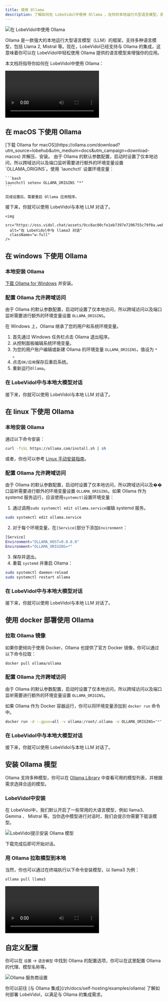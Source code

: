 ```yaml
---
title: 使用 Ollama
description: 了解如何在 LobeVidol中使用 Ollama ，在你的本地运行大型语言模型，获得最前沿的 AI 使用体验。
---
```


<img
  src="https://oss.vidol.chat/docs/2024/12/0f160cc1e55e34f5584eb06ea5e45562.png"
  alt="在 LobeVidol中使用 Ollama"
  className="w-full"
/>

Ollama 是一款强大的本地运行大型语言模型（LLM）的框架，支持多种语言模型，包括 Llama 2, Mistral 等。现在，LobeVidol已经支持与 Ollama 的集成，这意味着你可以在 LobeVidol中轻松使用 Ollama 提供的语言模型来增强你的应用。

本文档将指导你如何在 LobeVidol中使用 Ollama：

<video 
  src="https://oss.vidol.chat/assets/559f37829d94092c1615607e7c5837b5.mp4"
  className="w-full"
  controls
/>

## 在 macOS 下使用 Ollama

<Steps>
  <Step title="本地安装 Ollama">
    [下载 Ollama for macOS](https://ollama.com/download?utm_source=lobehub&utm_medium=docs&utm_campaign=download-macos) 并解压、安装。
  </Step>

  <Step title="配置 Ollama 允许跨域访问">
    由于 Ollama 的默认参数配置，启动时设置了仅本地访问，所以跨域访问以及端口监听需要进行额外的环境变量设置 `OLLAMA_ORIGINS`。使用 `launchctl` 设置环境变量：

    ```bash
    launchctl setenv OLLAMA_ORIGINS "*"
    ```

    完成设置后，需要重启 Ollama 应用程序。
  </Step>

  <Step title="在 LobeVidol中与本地大模型对话">
    接下来，你就可以使用 LobeVidol与本地 LLM 对话了。

    <img
      src="https://oss.vidol.chat/assets/9cc8ac00cfe1eb7397e7206755c79f0a.webp"
      alt="在 LobeVidol中与 llama3 对话"
      className="w-full"
    />
  </Step>
</Steps>

## 在 windows 下使用 Ollama

<Steps>

### 本地安装 Ollama

[下载 Ollama for Windows](https://ollama.com/download?utm_source=lobehub&utm_medium=docs&utm_campaign=download-windows) 并安装。

### 配置 Ollama 允许跨域访问

由于 Ollama 的默认参数配置，启动时设置了仅本地访问，所以跨域访问以及端口监听需要进行额外的环境变量设置 `OLLAMA_ORIGINS`。

在 Windows 上，Ollama 继承了您的用户和系统环境变量。

1. 首先通过 Windows 任务栏点击 Ollama 退出程序。
2. 从控制面板编辑系统环境变量。
3. 为您的用户账户编辑或新建 Ollama 的环境变量 `OLLAMA_ORIGINS`，值设为 `*` 。
4. 点击`OK/应用`保存后重启系统。
5. 重新运行`Ollama`。

### 在 LobeVidol中与本地大模型对话

接下来，你就可以使用 LobeVidol与本地 LLM 对话了。

</Steps>

## 在 linux 下使用 Ollama

<Steps>

### 本地安装 Ollama

通过以下命令安装：

```bash
curl -fsSL https://ollama.com/install.sh | sh
```

或者，你也可以参考 [Linux 手动安装指南](https://github.com/ollama/ollama/blob/main/docs/linux.md)。

### 配置 Ollama 允许跨域访问

由于 Ollama 的默认参数配置，启动时设置了仅本地访问，所以跨域访问以及��口监听需要进行额外的环境变量设置 `OLLAMA_ORIGINS`。如果 Ollama 作为 systemd 服务运行，应该使用`systemctl`设置环境变量：

1. 通过调用`sudo systemctl edit ollama.service`编辑 systemd 服务。

```bash
sudo systemctl edit ollama.service
```

2. 对于每个环境变量，在`[Service]`部分下添加`Environment`：

```bash
[Service]
Environment="OLLAMA_HOST=0.0.0.0"
Environment="OLLAMA_ORIGINS=*"
```

3. 保存并退出。
4. 重载 `systemd` 并重启 Ollama：

```bash
sudo systemctl daemon-reload
sudo systemctl restart ollama
```

### 在 LobeVidol中与本地大模型对话

接下来，你就可以使用 LobeVidol与本地 LLM 对话了。

</Steps>

## 使用 docker 部署使用 Ollama

<Steps>

### 拉取 Ollama 镜像

如果你更倾向于使用 Docker，Ollama 也提供了官方 Docker 镜像，你可以通过以下命令拉取：

```bash
docker pull ollama/ollama
```

### 配置 Ollama 允许跨域访问

由于 Ollama 的默认参数配置，启动时设置了仅本地访问，所以跨域访问以及端口监听需要进行额外的环境变量设置 `OLLAMA_ORIGINS`。

如果 Ollama 作为 Docker 容器运行，你可以将环境变量添加到 `docker run` 命令中。

```bash
docker run -d --gpus=all -v ollama:/root/.ollama -e OLLAMA_ORIGINS="*" -p 11434:11434 --name ollama ollama/ollama
```

### 在 LobeVidol中与本地大模型对话

接下来，你就可以使用 LobeVidol与本地 LLM 对话了。

</Steps>

## 安装 Ollama 模型

Ollama 支持多种模型，你可以在 [Ollama Library](https://ollama.com/library) 中查看可用的模型列表，并根据需求选择合适的模型。

### LobeVidol中安装

在 LobeVidol中，我们默认开启了一些常用的大语言模型，例如 llama3、 Gemma 、 Mistral 等。当你选中模型进行对话时，我们会提示你需要下载该模型。

<img
  src="https://oss.vidol.chat/assets/ff4103dcb1454facaed4152031f3c1f1.webp"
  alt="LobeVidol提示安装 Ollama 模型"
  className="w-full"
/>

下载完成后即可开始对话。

### 用 Ollama 拉取模型到本地

当然，你也可以通过在终端执行以下命令安装模型，以 llama3 为例：

```bash
ollama pull llama3
```

<video
  src="https://oss.vidol.chat/assets/4766a319ab3a0c0d8a5683c646f1b25d.mp4"
  className="w-full"
  controls
/>

## 自定义配置

你可以在 `设置` -> `语言模型` 中找到 Ollama 的配置选项，你可以在这里配置 Ollama 的代理、模型名称等。

<img
  src="https://oss.vidol.chat/assets/4ba8d404c0e4c8875235a115ccf59621.webp"
  alt="Ollama 服务商设置"
  className="w-full"
/>

<Note>
  你可以前往 [与 Ollama 集成](/zh/docs/self-hosting/examples/ollama) 了解如何部署 LobeVidol，以满足与 Ollama 的集成需求。
</Note>
